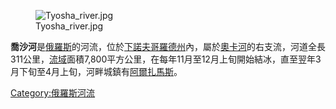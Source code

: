 [[Image:Tyosha_river.jpg|right]]

'''喬沙河'''是[[俄羅斯|俄羅斯]]的河流，位於[[下諾夫哥羅德州|下諾夫哥羅德州]]內，屬於[[奧卡河|奧卡河]]的右支流，河道全長311公里，[[流域|流域]]面積7,800平方公里，在每年11月至12月上旬開始結冰，直至翌年3月下旬至4月上旬，河畔城鎮有[[阿爾扎馬斯|阿爾扎馬斯]]。

[[Category:俄羅斯河流|Category:俄羅斯河流]]

{{Russia-geo-stub}}